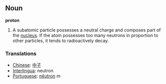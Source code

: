 ==Noun==
'''proton'''
#A subatomic particle possesses a neutral charge and composes part of the [[nucleus]].  If the atom possesses too many neutrons in proportion to other particles, it tends to radioactively decay.
===Translations===
*[[Chinese]]: [[中子]]
*[[Interlingua]]: neutron
*[[Portuguese]]: [[nêutron]] ''m''